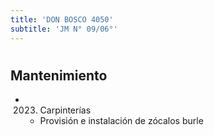 ```yaml
---
title: 'DON BOSCO 4050'
subtitle: 'JM N° 09/06°'
---
```


#


## Mantenimiento

*  (2023) Carpinterías 
    + Provisión e instalación de zócalos burle



